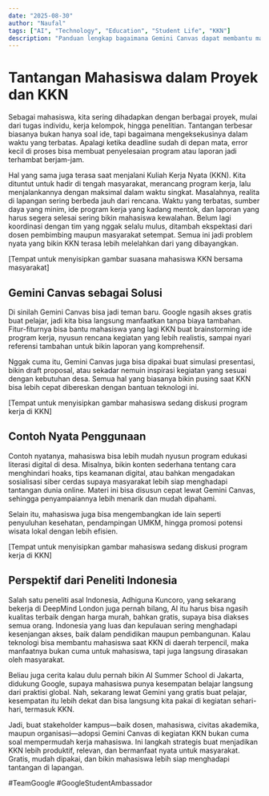 ```yaml
---
date: "2025-08-30"
author: "Naufal"
tags: ["AI", "Technology", "Education", "Student Life", "KKN"]
description: "Panduan lengkap bagaimana Gemini Canvas dapat membantu mahasiswa mengatasi stress dan tantangan dalam mengerjakan project serta kegiatan KKN dengan lebih efisien dan produktif."
---
```


# Tantangan Mahasiswa dalam Proyek dan KKN
Sebagai mahasiswa, kita sering dihadapkan dengan berbagai proyek, mulai dari tugas individu, kerja kelompok, hingga penelitian. Tantangan terbesar biasanya bukan hanya soal ide, tapi bagaimana mengeksekusinya dalam waktu yang terbatas. Apalagi ketika deadline sudah di depan mata, error kecil di proses bisa membuat penyelesaian program atau laporan jadi terhambat berjam-jam.  

Hal yang sama juga terasa saat menjalani Kuliah Kerja Nyata (KKN). Kita dituntut untuk hadir di tengah masyarakat, merancang program kerja, lalu menjalankannya dengan maksimal dalam waktu singkat. Masalahnya, realita di lapangan sering berbeda jauh dari rencana. Waktu yang terbatas, sumber daya yang minim, ide program kerja yang kadang mentok, dan laporan yang harus segera selesai sering bikin mahasiswa kewalahan. Belum lagi koordinasi dengan tim yang nggak selalu mulus, ditambah ekspektasi dari dosen pembimbing maupun masyarakat setempat. Semua ini jadi problem nyata yang bikin KKN terasa lebih melelahkan dari yang dibayangkan.  

[Tempat untuk menyisipkan gambar suasana mahasiswa KKN bersama masyarakat]  

## Gemini Canvas sebagai Solusi
Di sinilah Gemini Canvas bisa jadi teman baru. Google ngasih akses gratis buat pelajar, jadi kita bisa langsung manfaatkan tanpa biaya tambahan. Fitur-fiturnya bisa bantu mahasiswa yang lagi KKN buat brainstorming ide program kerja, nyusun rencana kegiatan yang lebih realistis, sampai nyari referensi tambahan untuk bikin laporan yang komprehensif.  

Nggak cuma itu, Gemini Canvas juga bisa dipakai buat simulasi presentasi, bikin draft proposal, atau sekadar nemuin inspirasi kegiatan yang sesuai dengan kebutuhan desa. Semua hal yang biasanya bikin pusing saat KKN bisa lebih cepat dibereskan dengan bantuan teknologi ini.  

[Tempat untuk menyisipkan gambar mahasiswa sedang diskusi program kerja di KKN]  

## Contoh Nyata Penggunaan
Contoh nyatanya, mahasiswa bisa lebih mudah nyusun program edukasi literasi digital di desa. Misalnya, bikin konten sederhana tentang cara menghindari hoaks, tips keamanan digital, atau bahkan mengadakan sosialisasi siber cerdas supaya masyarakat lebih siap menghadapi tantangan dunia online. Materi ini bisa disusun cepat lewat Gemini Canvas, sehingga penyampaiannya lebih menarik dan mudah dipahami.  

Selain itu, mahasiswa juga bisa mengembangkan ide lain seperti penyuluhan kesehatan, pendampingan UMKM, hingga promosi potensi wisata lokal dengan lebih efisien.  

[Tempat untuk menyisipkan gambar mahasiswa sedang diskusi program kerja di KKN]  

## Perspektif dari Peneliti Indonesia
Salah satu peneliti asal Indonesia, Adhiguna Kuncoro, yang sekarang bekerja di DeepMind London juga pernah bilang, AI itu harus bisa ngasih kualitas terbaik dengan harga murah, bahkan gratis, supaya bisa diakses semua orang. Indonesia yang luas dan kepulauan sering menghadapi kesenjangan akses, baik dalam pendidikan maupun pembangunan. Kalau teknologi bisa membantu mahasiswa saat KKN di daerah terpencil, maka manfaatnya bukan cuma untuk mahasiswa, tapi juga langsung dirasakan oleh masyarakat.  

Beliau juga cerita kalau dulu pernah bikin AI Summer School di Jakarta, didukung Google, supaya mahasiswa punya kesempatan belajar langsung dari praktisi global. Nah, sekarang lewat Gemini yang gratis buat pelajar, kesempatan itu lebih dekat dan bisa langsung kita pakai di kegiatan sehari-hari, termasuk KKN.  

Jadi, buat stakeholder kampus—baik dosen, mahasiswa, civitas akademika, maupun organisasi—adopsi Gemini Canvas di kegiatan KKN bukan cuma soal mempermudah kerja mahasiswa. Ini langkah strategis buat menjadikan KKN lebih produktif, relevan, dan bermanfaat nyata untuk masyarakat. Gratis, mudah dipakai, dan bikin mahasiswa lebih siap menghadapi tantangan di lapangan.  

#TeamGoogle #GoogleStudentAmbassador
